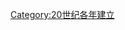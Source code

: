 {{estcat|197|1|1969|1980}}
{{Commons cat|1971 establishments}}
[[Category:20世纪各年建立|Category:20世纪各年建立]]